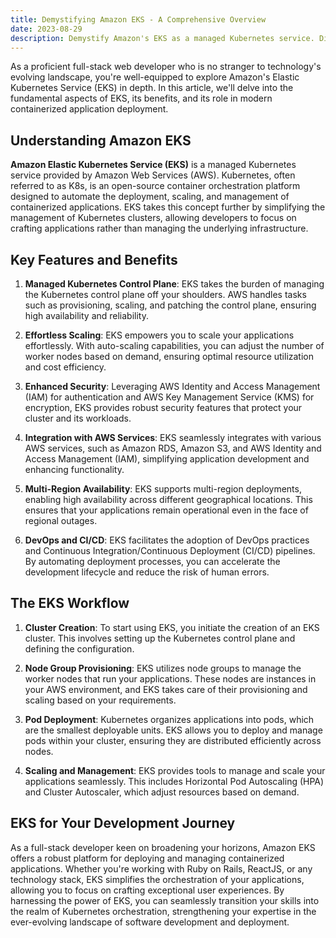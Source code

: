 ```yaml
---
title: Demystifying Amazon EKS - A Comprehensive Overview
date: 2023-08-29
description: Demystify Amazon's EKS as a managed Kubernetes service. Discover its advantages like managed control planes and effortless scaling, along with security features and integration with AWS services. Navigate the EKS workflow and embrace its role in your development journey.
---
```


As a proficient full-stack web developer who is no stranger to technology's evolving landscape, you're well-equipped to explore Amazon's Elastic Kubernetes Service (EKS) in depth. In this article, we'll delve into the fundamental aspects of EKS, its benefits, and its role in modern containerized application deployment.

## Understanding Amazon EKS

**Amazon Elastic Kubernetes Service (EKS)** is a managed Kubernetes service provided by Amazon Web Services (AWS). Kubernetes, often referred to as K8s, is an open-source container orchestration platform designed to automate the deployment, scaling, and management of containerized applications. EKS takes this concept further by simplifying the management of Kubernetes clusters, allowing developers to focus on crafting applications rather than managing the underlying infrastructure.

## Key Features and Benefits

1. **Managed Kubernetes Control Plane**: EKS takes the burden of managing the Kubernetes control plane off your shoulders. AWS handles tasks such as provisioning, scaling, and patching the control plane, ensuring high availability and reliability.

2. **Effortless Scaling**: EKS empowers you to scale your applications effortlessly. With auto-scaling capabilities, you can adjust the number of worker nodes based on demand, ensuring optimal resource utilization and cost efficiency.

3. **Enhanced Security**: Leveraging AWS Identity and Access Management (IAM) for authentication and AWS Key Management Service (KMS) for encryption, EKS provides robust security features that protect your cluster and its workloads.

4. **Integration with AWS Services**: EKS seamlessly integrates with various AWS services, such as Amazon RDS, Amazon S3, and AWS Identity and Access Management (IAM), simplifying application development and enhancing functionality.

5. **Multi-Region Availability**: EKS supports multi-region deployments, enabling high availability across different geographical locations. This ensures that your applications remain operational even in the face of regional outages.

6. **DevOps and CI/CD**: EKS facilitates the adoption of DevOps practices and Continuous Integration/Continuous Deployment (CI/CD) pipelines. By automating deployment processes, you can accelerate the development lifecycle and reduce the risk of human errors.

## The EKS Workflow

1. **Cluster Creation**: To start using EKS, you initiate the creation of an EKS cluster. This involves setting up the Kubernetes control plane and defining the configuration.

2. **Node Group Provisioning**: EKS utilizes node groups to manage the worker nodes that run your applications. These nodes are instances in your AWS environment, and EKS takes care of their provisioning and scaling based on your requirements.

3. **Pod Deployment**: Kubernetes organizes applications into pods, which are the smallest deployable units. EKS allows you to deploy and manage pods within your cluster, ensuring they are distributed efficiently across nodes.

4. **Scaling and Management**: EKS provides tools to manage and scale your applications seamlessly. This includes Horizontal Pod Autoscaling (HPA) and Cluster Autoscaler, which adjust resources based on demand.

## EKS for Your Development Journey

As a full-stack developer keen on broadening your horizons, Amazon EKS offers a robust platform for deploying and managing containerized applications. Whether you're working with Ruby on Rails, ReactJS, or any technology stack, EKS simplifies the orchestration of your applications, allowing you to focus on crafting exceptional user experiences. By harnessing the power of EKS, you can seamlessly transition your skills into the realm of Kubernetes orchestration, strengthening your expertise in the ever-evolving landscape of software development and deployment.
